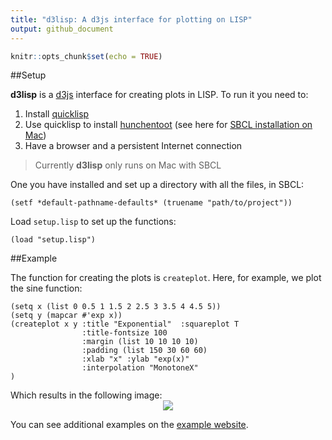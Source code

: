 ```yaml
---
title: "d3lisp: A d3js interface for plotting on LISP"
output: github_document
---
```


```r
knitr::opts_chunk$set(echo = TRUE)
```

##Setup

**d3lisp** is a [d3js](https://d3js.org/) interface for creating plots in LISP. To run it you need to: 

1. Install [quicklisp](https://www.quicklisp.org/beta/)
2. Use quicklisp to install [hunchentoot](https://edicl.github.io/hunchentoot/) (see here for [SBCL installation on Mac](https://medium.com/@m2k/web-server-on-mac-os-x-via-common-lisp-prism-6e94ef178c1c))
3. Have a browser and a persistent Internet connection

> Currently **d3lisp** only runs on Mac with SBCL

One you have installed and set up a directory with all the files, in SBCL:
```
(setf *default-pathname-defaults* (truename "path/to/project"))
```

Load `setup.lisp` to set up the functions:
```
(load "setup.lisp")
```

##Example

The function for creating the plots is `createplot`. Here, for example, we plot the sine function:
```
(setq x (list 0 0.5 1 1.5 2 2.5 3 3.5 4 4.5 5))
(setq y (mapcar #'exp x))
(createplot x y :title "Exponential"  :squareplot T  
                :title-fontsize 100 
                :margin (list 10 10 10 10)
                :padding (list 150 30 60 60) 
                :xlab "x" :ylab "exp(x)" 
                :interpolation "MonotoneX"
)
```

Which results in the following image:
<center>
<img src="./examples/exponential.svg">
</center>

You can see additional examples on the [example website](https://rodrigozepeda.github.io/d3lisp/index.html).